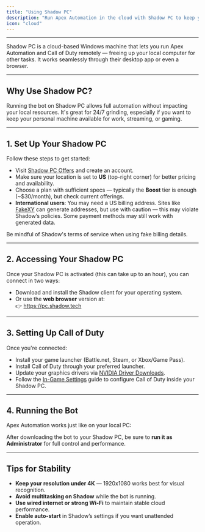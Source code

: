```yaml
---
title: "Using Shadow PC"
description: "Run Apex Automation in the cloud with Shadow PC to keep your local system free"
icon: "cloud"
---
```


---

Shadow PC is a cloud-based Windows machine that lets you run Apex Automation and Call of Duty remotely — freeing up your local computer for other tasks. It works seamlessly through their desktop app or even a browser.

---

## Why Use Shadow PC?

<Info>
  Running the bot on Shadow PC allows full automation without impacting your local resources. It's great for 24/7 grinding, especially if you want to keep your personal machine available for work, streaming, or gaming.
</Info>

---

## 1. Set Up Your Shadow PC

Follow these steps to get started:

<ul>
  <li>
    Visit <a href="https://shadow.tech/shadowpc/offers" target="_blank">Shadow PC Offers</a> and create an account.
  </li>
  <li>
    Make sure your location is set to <strong>US</strong> (top-right corner) for better pricing and availability.
  </li>
  <li>
    Choose a plan with sufficient specs — typically the <strong>Boost</strong> tier is enough (~$30/month), but check current offerings.
  </li>
  <li>
    <strong>International users</strong>: You may need a US billing address. Sites like <a href="https://www.fakexy.com/fake-address-countries" target="_blank">FakeXY</a> can generate addresses, but use with caution — this may violate Shadow’s policies. Some payment methods may still work with generated data.
  </li>
</ul>

<Warning>
  Be mindful of Shadow's terms of service when using fake billing details.
</Warning>

---

## 2. Accessing Your Shadow PC

Once your Shadow PC is activated (this can take up to an hour), you can connect in two ways:

- Download and install the Shadow client for your operating system.
- Or use the **web browser** version at:  
  👉 <a href="https://pc.shadow.tech/" target="_blank">https://pc.shadow.tech</a>

---

## 3. Setting Up Call of Duty

Once you're connected:

<ul>
  <li>Install your game launcher (Battle.net, Steam, or Xbox/Game Pass).</li>
  <li>Install Call of Duty through your preferred launcher.</li>
  <li>Update your graphics drivers via <a href="https://www.nvidia.com/en-us/geforce/drivers" target="_blank">NVIDIA Driver Downloads</a>.</li>
  <li>Follow the <a href="/configuration/in-game-settings">In-Game Settings</a> guide to configure Call of Duty inside your Shadow PC.</li>
</ul>

---

## 4. Running the Bot

Apex Automation works just like on your local PC:

<Callout icon="terminal">
  After downloading the bot to your Shadow PC, be sure to <strong>run it as Administrator</strong> for full control and performance.
</Callout>

---

## Tips for Stability

- **Keep your resolution under 4K** — 1920x1080 works best for visual recognition.
- **Avoid multitasking on Shadow** while the bot is running.
- **Use wired internet or strong Wi-Fi** to maintain stable cloud performance.
- **Enable auto-start** in Shadow’s settings if you want unattended operation.

